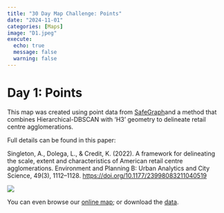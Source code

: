 ```yaml
---
title: "30 Day Map Challenge: Points"
date: "2024-11-01"
categories: [Maps]
image: "D1.jpeg"
execute:
  echo: true
  message: false
  warning: false
---
```


# Day 1: Points

This map was created using point data from [SafeGraph](https://www.safegraph.com/)and a method that combines Hierarchical-DBSCAN with ‘H3’ geometry to delineate retail centre agglomerations.

Full details can be found in this paper:

Singleton, A., Dolega, L., & Credit, K. (2022). A framework for delineating the scale, extent and characteristics of American retail centre agglomerations. Environment and Planning B: Urban Analytics and City Science, 49(3), 1112–1128. <https://doi.org/10.1177/23998083211040519>

![](D1.jpeg)

You can even browse our [online map](https://mapmaker.cdrc.ac.uk/#/us-retail-centres); or download the [data](https://data.cdrc.ac.uk/dataset/us-retail-centre-boundaries-and-classification).
